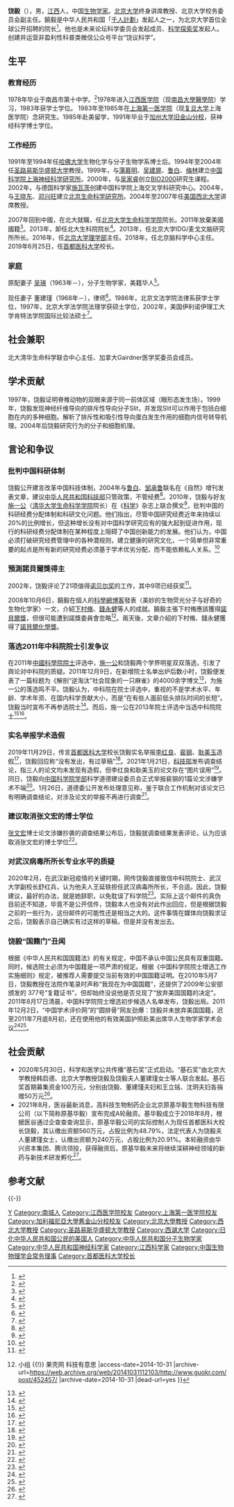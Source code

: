 {{blpsources|time=2019-01-06T15:02:39+00:00}}
{{Infobox scientist
| name              = 饶毅
| image             = 
| image_size        = 
| alt               = 
| caption           = 
| birth_date        = {{birth date and age|1962|2|28}}
| birth_place       = {{CHN}}[[江西省|江西省]][[南城县|南城县]]
| death_date        = <!-- {{Death date and age|YYYY|MM|DD|1933|11|14}} (death date then birth date) -->
| death_place       = 
| residence         = 
| nationality       ={{PRC}}（1962年－2000年，2011年至今）<br>{{USA}}（2000年－2011年） 
| fields            = 生物学
| workplaces        = [[北京大学|北京大学]], [[首都医科大学|首都医科大学]]
| alma_mater        = 江西醫學院（現[[南昌大学江西医学院|南昌大学江西医学院]]）<br />[[加州大學舊金山分校|加州大學舊金山分校]]（UCSF），博士学位
| doctoral_advisor  = 
| academic_advisors = 
| doctoral_students = 
| notable_students  = 
| known_for         = 
| author_abbrev_bot = 
| author_abbrev_zoo = 
| influences        = 
| influenced        = 
| awards            = 
| signature         = <!--(filename only)-->
| signature_alt     = 
| footnotes         = 
| spouse            = 
}}

'''饶毅'''（{{bd|1962年|2月28日|||CatIdx=R饶}}），男，[[江西|江西]]人，中国[[生物学家|生物学家]]。[[北京大学|北京大学]]终身讲席教授、北京大学校务委员会副主任。饒毅是中华人民共和国「[[千人計劃|千人計劃]]」发起人之一，为北京大学首位全球公开招聘的院长<ref>{{Cite web|title=饶毅任职北大生命科学学院|url=http://www.biotech.org.cn/news/news/show.php?id=55764|accessdate=|work=|archiveurl=https://web.archive.org/web/20141112133645/http://www.biotech.org.cn/news/news/show.php?id=55764|archivedate=2014-11-12|dead-url=no}}</ref>。他也是未来论坛科学委员会发起成员、[[科学探索奖|科学探索奖]]发起人。创建并运营非盈利性科普类微信公众号平台“饶议科学”。

== 生平 ==
=== 教育经历 ===
1978年毕业于南昌市第十中学。<ref>{{Cite news |url=http://edu.jxnews.com.cn/system/2017/06/28/016238447.shtml |title=南昌十中北京校友会筹备组成员赴北京大学拜访南昌十中78届校友饶毅教授 |date=2017-06-28 |work=中国江西网 |accessdate=2020-07-23 |archive-date=2021-01-06 |archive-url=https://web.archive.org/web/20210106052512/https://edu.jxnews.com.cn/system/2017/06/28/016238447.shtml |dead-url=no }}</ref>1978年进入[[江西医学院|江西医学院]]（现[[南昌大學醫學院|南昌大學醫學院]]）学习，1983年获学士学位。 1983年至1985年在[[上海第一医学院|上海第一医学院]]（现[[复旦大学|复旦大学]]上海医学院）念研究生。1985年赴美留学，1991年毕业于[[加州大学旧金山分校|加州大学旧金山分校]]，获神经科学博士学位。

=== 工作经历 ===
1991年至1994年任[[哈佛大学|哈佛大学]]生物化学与分子生物学系博士后。1994年至2004年任[[圣路易斯华盛顿大学|圣路易斯华盛顿大学]]教授。1999年，与[[蒲慕明|蒲慕明]]、[[吴建屏|吴建屏]]、[[鲁白|鲁白]]、[[梅林|梅林]]建立[[中国科学院上海神经科学研究所|中国科学院上海神经科学研究所]]。2000年，与[[吴家睿|吴家睿]]创立[[BIO2000|BIO2000]]研究生课程。2002年，与德国科学家[[施瓦茨|施瓦茨]]创建中国科学院上海交叉学科研究中心。2004年，与[[王晓东|王晓东]]、[[邓兴旺|邓兴旺]]建立[[北京生命科学研究所|北京生命科学研究所]]。2004年至2007年任[[美国西北大学|美国西北大学]]讲席教授。

2007年回到中國，在北大就職，任[[北京大学生命科学学院|北京大学生命科学学院]]院长。2011年放棄美國國籍<ref>{{Cite web|title=我在武汉的亲人活了下来，但纽约的叔叔没有|url=https://cn.nytimes.com/opinion/20200723/coronavirus-china-us/|accessdate=2021-02-08|author=|date=2020-07-23|last=饶毅|format=|work=[[纽约时报|纽约时报]]中文网|publisher=|language=|archive-date=2021-01-22|archive-url=https://web.archive.org/web/20210122025516/https://cn.nytimes.com/opinion/20200723/coronavirus-china-us/|dead-url=no}}</ref>。2013年，卸任北大生科院院长<ref>{{cite web |url = http://news.sciencenet.cn/htmlnews/2013/9/282066.shtm |title = 饶毅卸任北大生科院院长 |publisher = 科学网 |language = zh-hans |date = 2013年9月3日 |access-date = 2013年9月3日 |archive-date = 2021年1月22日 |archive-url = https://web.archive.org/web/20210122025430/http://news.sciencenet.cn/htmlnews/2013/9/282066.shtm |dead-url = no }}</ref>。2013年，任北京大学IDG/麦戈文脑研究所所长。2016年，任[[北京大学理学部|北京大学理学部]]主任。2018年，任北京脑科学中心主任。2019年6月25日，任[[首都医科大学|首都医科大学]]校长。

=== 家庭 ===
原配妻子 [[吴瑛_(分子生物学家)|吴瑛]]（1963年－），分子生物学家，美籍华人<ref>{{cite web |author1=From Wikipedia |title=吴瑛 (分子生物学家) |url=https://zh.wikipedia.org/wiki/%E5%90%B4%E7%91%9B_(%E5%88%86%E5%AD%90%E7%94%9F%E7%89%A9%E5%AD%A6%E5%AE%B6) |website=维基百科}}</ref>。

现任妻子 董建瑾（1968年－），律师<ref>{{cite web |title=董建瑾的个人简介 |url=http://www.chinavalue.net/263796/Status.aspx |website=价值中国网}}</ref>。1986年，北京文法学院法律系获学士学位，1997年，北京大学法学院法理学获硕士学位，2002年，美国伊利诺伊理工大学肯特法学院国际比较法硕士<ref>{{cite web |title=董建瑾简历 |url=http://zx.finchina.com/fcasp/jgfl/jjgs_ggry_info.aspx?fcmgid=8103}}</ref>。

==  社会兼职==
北大清华生命科学联合中心主任、加拿大Gairdner医学奖委员会成员。

== 学术贡献 ==
1997年，饶毅证明脊椎动物的双眼来源于同一前体区域（眼形态发生场）。1999年，饶毅发现神经纤维导向的排斥性导向分子Slit，并发现Slit可以作用于包括白细胞在内的多种细胞。解析了排斥性和吸引性导向蛋白发生作用的细胞内信号转导机理。2004年后饶毅研究行为的分子和细胞机理。

== 言论和争议 ==
=== 批判中国科研体制 ===
饶毅公开建言改革中国科技体制，2004年与[[鲁白|鲁白]]、[[邹承鲁|邹承鲁]]联名在《自然》增刊发表文章，建议[[中华人民共和国科技部|中华人民共和国科技部]]只管政策，不管经费<ref>{{cite journal en |title=中国科技需要的根本转变∶从传统人治到竞争优胜体制——中长期规划将留下优秀遗产、还是错失良机 |author=饶毅、鲁白、邹承鲁 |date=2004年11月18日 |volume=432 |pages=A12-A17 |journal=中国之声——Nature杂志增刊 |url=http://zimp.zju.edu.cn/~tcmp/refpdf/RY_RuleMerit.pdf |language=zh-hans |access-date=2014年2月22日 |archive-date=2021年1月6日 |archive-url=https://web.archive.org/web/20210106052438/http://zimp.zju.edu.cn/~tcmp/refpdf/RY_RuleMerit.pdf |dead-url=no }}</ref>。2010年，饶毅与好友[[施一公|施一公]]（[[清华大学生命科学学院|清华大学生命科学学院]]院长）在《[[科学_(期刊)|科学]]》杂志上联合撰文<ref>{{cite journal en |author = Shi, Yigong; Rao, Yi|year=2010|title=China's Research Culture|journal=Science|volume=329|issue=5996|pages=1128|doi=10.1126/science.1196916 |id= PMID 20813923|language=en}}</ref>，批判中国的科研经费分配体制和科研文化问题。他们指出，尽管中国研究经费近年来持续以20%的比例增长，但这种增长没有对中国科学研究应有的强大起到促进作用，现行的科研经费分配体制在某种程度上阻碍了中国创新能力的发展。他们认为，中国必须打破研究经费管理中的各种潜规则，建立健康的研究文化，一个简单但非常重要的起点是所有新的研究经费必须基于学术优劣分配，而不能依赖私人关系。<ref>{{cite web|url=http://edu.gmw.cn/2013-05/02/content_7489777.htm|title=施一公当选美国两院院士 曾与饶毅批中国科研体制|publisher=光明网|date=2013-05-02|language=zh-hans|deadurl=yes|archiveurl=https://web.archive.org/web/20130506125739/http://edu.gmw.cn/2013-05/02/content_7489777.htm|archivedate=2013-05-06|access-date=2014-02-22}}</ref>

=== 預測諾貝爾獎得主 ===
2002年，饶毅评论了21项值得[[诺贝尔奖|诺贝尔奖]]的工作，其中9项已经获奖<ref>{{Cite web |url=http://blog.sciencenet.cn/home.php?mod=space&uid=2237&do=blog&id=3851 |title=二十一项值得获诺贝尔生理或医学奖的工作及科学家 |access-date=2019-07-18 |archive-date=2021-01-22 |archive-url=https://web.archive.org/web/20210122025444/http://blog.sciencenet.cn/home.php?mod=space&uid=2237&do=blog&id=3851 |dead-url=no }}</ref>。

2008年10月6日，饒毅在個人的[[科學網|科學網]][[博客|博客]]發表〈美妙的生物荧光分子与好奇的生物化学家〉一文，介紹[[下村脩|下村脩]]、[[錢永健|錢永健]]等人的成就。饒毅主張下村脩應該獲得[[諾貝爾獎|諾貝爾獎]]，但很可能遭到諾獎委員會忽略<ref>{{Cite web |url=http://www.guokr.com/post/452457/ |title=【搬运】饶毅：美妙的生物荧光分子与好奇的生物化学家 {{!}} 小组 {{!}} 果壳网 科技有意思 |access-date=2014-10-31 |archive-url=https://web.archive.org/web/20141031112103/http://www.guokr.com/post/452457/ |archive-date=2014-10-31 |dead-url=yes }}</ref>。兩天後，文章介紹的下村脩、錢永健獲得了[[諾貝爾化學獎|諾貝爾化學獎]]。

=== 落选2011年中科院院士引发争议 ===
在2011年[[中國科學院院士|中國科學院院士]]评选中，[[施一公|施一公]]和饶毅两个学界明星双双落选，引发了舆论对中科院的质疑。2011年12月9日，在新增院士名单出炉后数小时，饶毅便发表了一篇标题为《解剖“逆淘汰”社会现象的一只麻雀》的4000余字博文<ref>{{cite web |title=解剖“逆淘汰”社会现象的一只麻雀（修定） |author=饶毅 |publisher=科学网 |url=http://blog.sciencenet.cn/blog-2237-516724.html |date=2011年12月9日 |language=zh-hans |access-date=2014年2月22日 |archive-date=2021年1月22日 |archive-url=https://web.archive.org/web/20210122025534/http://blog.sciencenet.cn/blog-2237-516724.html |dead-url=no }}</ref>，为施一公的落选鸣不平。饶毅认为，中科院在院士评选中，重视的不是学术水平、年龄、学术年资、在国内科学贡献大小，而是“在有些人面前低头排队时间的长短”。饶毅当时宣布不再参选院士<ref>{{cite web |url = http://epaper.jinghua.cn/html/2013-05/02/content_1986460.htm |title = 施一公当选美双院外籍院士 |publisher = 京华时报 |date = 2013-05-02 |language = zh-hans |deadurl = yes |archiveurl = https://web.archive.org/web/20130506093258/http://epaper.jinghua.cn/html/2013-05/02/content_1986460.htm |archivedate = 2013-05-06 |access-date = 2014-02-22 }}</ref>。而后，施一公在2013年院士评选中当选中科院院士<ref>{{cite web |url = http://www.cas.cn/ggfw/tzgg_1/201312/t20131220_4002310.shtml |title = 关于公布2013年中国科学院院士增选和外籍院士选举结果的公告 |publisher = 中国科学院 |date = 2013-12-19 |language = zh-hans |access-date = 2014-02-22 |archive-date = 2021-01-06 |archive-url = https://web.archive.org/web/20210106052510/http://www.cas.cn/ggfw/tzgg_1/201312/t20131220_4002310.shtml |dead-url = no }}</ref><ref>{{cite web |url=http://news.sina.com.cn/c/2013-12-20/020029031820.shtml |title=话题教授施一公当选中科院院士 两院新增104人 |publisher=北京晨报 |date=2013-12-20 |language=zh-hans |access-date=2014-02-22 |archive-date=2020-05-09 |archive-url=https://web.archive.org/web/20200509081208/http://news.sina.com.cn/c/2013-12-20/020029031820.shtml |dead-url=no }}</ref>。

=== 实名举报学术造假 ===
{{main|曹雪涛等人论文调查事件}}
2019年11月29日，传言[[首都医科大学|首都医科大学]]校长饶毅实名举报[[李红良|李红良]]、[[裴钢|裴钢]]、[[耿美玉|耿美玉]]造假<ref>{{Cite web|title=首都医科大学校长饶毅实名打假中国科学院院士裴钢_研究|url=http://www.sohu.com/a/357261452_105067|accessdate=2019-11-29|work=www.sohu.com|language=en|archive-date=2019-11-30|archive-url=https://web.archive.org/web/20191130090827/http://www.sohu.com/a/357261452_105067|dead-url=no}}</ref>，饶毅回应称“没有发出，有过草稿”<ref>{{Cite web|title=饶毅回应实名举报3人论文造假：有过草稿 没发出|url=https://tech.sina.com.cn/d/i/2019-11-29/doc-iihnzhfz2595488.shtml|accessdate=2021-01-22|date=2019-11-29|last=环球时报|work=tech.sina.com.cn|archive-date=2021-01-22|archive-url=https://web.archive.org/web/20210122025544/https://tech.sina.com.cn/d/i/2019-11-29/doc-iihnzhfz2595488.shtml|dead-url=no}}</ref>。2021年1月21日，[[中华人民共和国科技部|科技部]]发布调查结论，指三人的论文均未发现有造假，但李红良和耿美玉的论文存在“图片误用”<ref>{{Cite web|title=科技部通报有关论文涉嫌造假调查处理情况 涉及曹雪涛、李红良等 _ 证券时报网|url=https://news.stcn.com/news/202101/t20210121_2760687.html|accessdate=2021-01-21|work=news.stcn.com|archive-date=2021-03-10|archive-url=https://web.archive.org/web/20210310012351/https://news.stcn.com/news/202101/t20210121_2760687.html|dead-url=no}}</ref>。同日，饶毅向[[中国科学院学部|中国科学院学部]]科学道德建设委员会正式举报裴钢的1篇论文涉嫌学术不端<ref>{{Cite web|title=饶毅正式举报林-裴 (1999) 论文涉嫌学术不端|url=https://finance.sina.com.cn/tech/2021-01-21/doc-ikftpnny0307444.shtml|accessdate=2021-01-22|date=2021-01-21|last=新浪科技-自媒体综合|work=finance.sina.com.cn|archive-date=2021-01-22|archive-url=https://web.archive.org/web/20210122025609/https://finance.sina.com.cn/tech/2021-01-21/doc-ikftpnny0307444.shtml|dead-url=no}}</ref>。1月26日，道德委公开发布处理意见称，鉴于联合工作机制对该论文已有明确调查结论，对涉及论文的举报不再进行调查<ref>{{Cite web|title=中科院学部科学道德建设委员会发布关于饶毅举报处理意见-中新网|url=http://www.chinanews.com/gn/2021/01-26/9397291.shtml|accessdate=2021-01-26|work=www.chinanews.com|archive-date=2021-01-28|archive-url=https://web.archive.org/web/20210128182222/http://www.chinanews.com/gn/2021/01-26/9397291.shtml|dead-url=no}}</ref>。

=== 建议取消张文宏的博士学位 ===
[[张文宏_(医生)|张文宏]]博士论文涉嫌抄袭的调查结果公布后，饶毅就调查结果发表评论，认为应该取消张文宏的博士学位<ref>{{Cite web|title=饶毅就复旦大学关于张文宏博士论文最新通告再发文|url=https://news.flyxg.com/2021/china_0825/129355.html|access-date=2021-09-05|work=新广网|language=zh-CN}}</ref>。

=== 对武汉病毒所所长专业水平的质疑 ===
2020年2月，在武汉新冠疫情的关键时期，网传饶毅直接致信中科院院士、武汉大学副校长舒红兵，认为他夫人王延轶担任武汉病毒所所长，不合适。因此，饶毅建议，最好的办法，就是她辞职，以免耽误了科学院<ref>{{cite web |author1=慧眼看 |title=饶毅发话了：您夫人不适合领导武汉病毒所！ |url=http://www.juzizhoutou.net/huanqiu/txzt/2020-02-06/4839.html |website=橘子洲头 |publisher=来源：大佬动向 |accessdate=2020-02-05}}</ref>。实际上这个邮件的真伪目前还不知道，毕竟不是公开信件，饶毅本人也没有对此作出回应，但是根据饶毅之前的一些行为，这份邮件的可能性还是相当之大的。这件事情在媒体向饶毅求证之后，饶毅表示自己确实有过这样的草稿，但是并没有发出去。

=== 饶毅“国籍门”丑闻 ===
根据《中华人民共和国国籍法》的有关规定，中国不承认中国公民具有双重国籍。同时，候选院士必须为中国籍是一项严肃的规定。根据《中国科学院院士增选工作实施细则》规定，被推荐人需要提交当前有效的中国国籍证明。在2010年5月7日，饶毅教授在法院作笔录时声称“我现在为中国国籍”，还提供了2009年公安部颁发的 377号“复籍证书”，但却始终没说他是否兑现了“放弃美国国籍的决定”。2011年8月17日清晨，中国科学院院士增选初步候选人名单发布，饶毅出局。2011年12月2日，“中国学术评价网”的“圆排骨”网友劲爆：饶毅并未放弃美国国籍，迟至2011年7月底8月初，还在使用他的有效美国护照赴美出席华人生物学家学术会议<ref>{{cite web |author1=编剧赵华 |title=美国人饶毅“国籍门”丑闻是北大之耻 |url=http://www.sinovision.net/home/space/uid/35061/do/blog/id/116586.html |website=美国中文网 |accessdate=2011-12-08}}</ref><ref>{{cite web |title=不自重的中科院：饶毅和施一公的国籍问题 |url=https://www.tspweb.com/key/%E9%A5%B6%E6%AF%85%20%E5%9B%BD%E7%B1%8D.html |website=调色盘网络 |publisher=互联网 |accessdate=2021-02-12}}</ref>。

== 社会贡献 ==
* 2020年5月30日，科学和医学公共传播“基石奖”正式启动。“基石奖”由北京大学教授韩启德、北京大学教授饶毅及饶毅夫人董建瑾女士等人联合发起。基石奖首期募集资金100万元，分别由饶毅、董建瑾夫妇和王立铭、沈玥夫妇各捐赠50万元<ref>{{cite web |author1=“基石奖”组委会 |title=韩启德、饶毅、王立铭等发起科学和医学公共传播基石奖 |url=https://www.sohu.com/a/399201480_139908 |website=搜狐 |accessdate=2020-06-02 12:31}}</ref>。
* 2021年8月，医谷最新消息，高科技生物制药企业北京原基华毅生物科技有限公司（以下简称原基华毅）宣布完成A轮融资。基华毅成立于2018年8月，根据医谷通过企查查查询显示，原基华毅公司的实际控制人为现任首都医科大校长饶毅，其认缴出资额560万元，占股比例为48.79%，法定代表人为饶毅夫人董建瑾女士，认缴出资额为240万元，占股比例为20.91%。本轮融资由华兴资本集团、腾讯领投，获得融资后，原基华毅未来将继续深耕神经领域的新药与新技术研发孵化<ref>{{cite web |author1=医谷 |title=饶毅创立的这家公司完成A轮融资 华兴资本集团、腾讯领投 |url=http://www.olinking.com/Public/Article/3015.html |website=医药之梯 |accessdate=2021-08-13}}</ref>。

== 参考文献 ==
{{Reflist|30em}}

{{-}}
{{中国医学科学院学术咨询委员会基础医学与生物学部学部委员}}
{{Navboxes
| title  = 饶毅在[[中国生物物理学会|中国生物物理学会]]的职务
| list1  =
{{中国生物物理学会第九届理事会}}
}}

{{Authority control}}
{{DEFAULTSORT:RAO}}
[[Category:饶姓|Y]]
[[Category:南城人|Category:南城人]]
[[Category:江西医学院校友|Category:江西医学院校友]]
[[Category:上海第一医学院校友|Category:上海第一医学院校友]]
[[Category:加利福尼亞大學舊金山分校校友|Category:加利福尼亞大學舊金山分校校友]]
[[Category:北京大學教授|Category:北京大學教授]]
[[Category:西北大学教授|Category:西北大学教授]]
[[Category:圣路易斯华盛顿大学教授|Category:圣路易斯华盛顿大学教授]]
[[Category:西湖大学|Category:西湖大学]]
[[Category:归化中华人民共和国公民的美国人|Category:归化中华人民共和国公民的美国人]]
[[Category:中华人民共和国分子生物学家|Category:中华人民共和国分子生物学家]]
[[Category:中华人民共和国神经科学家|Category:中华人民共和国神经科学家]]
[[Category:江西科学家|Category:江西科学家]]
[[Category:中国生物物理学会常务理事|Category:中国生物物理学会常务理事]]
[[Category:首都医科大学校长|Category:首都医科大学校长]]